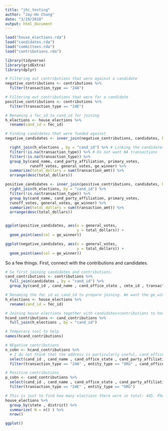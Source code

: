 ```yaml
---
title: "jhc_testing"
author: "Jay-Ho Chung"
date: "3/19/2018"
output: html_document
---
```


```r
load("house_elections.rda")
load("candidates.rda")
load("committees.rda")
load("contributions.rda")
```

```r
library(tidyverse)
library(gridExtra)
library(dplyr)
```

```r
# Filtering out contributions that were against a candidate
negative_contributions <- contributions %>% 
  filter(transaction_type == "24A")

# Filtering out contributions that were for a candidate
positive_contributions <- contributions %>% 
  filter(transaction_type == "24E")

# Renaming a fec_id to cand_id for joining
h_elections <- house_elections %>% 
  rename(cand_id = fec_id)

# Finding candidates that were funded against
negative_candidates <- inner_join(negative_contributions, candidates, by = "cand_id") %>% 

  right_join(h_elections , by = "cand_id") %>% # Linking the candidates to their names, not just id number
  filter(!is.na(transaction_type)) %>% # Do not want NA transactions
  filter(!is.na(transaction_type)) %>% 
  group_by(cand_name, cand_party_affiliation, primary_votes,
           runoff_votes, general_votes, ge_winner) %>% 
  summarize(total_dollars = sum(transaction_amt)) %>% 
  arrange(desc(total_dollars))

positive_candidates <- inner_join(positive_contributions, candidates, by = "cand_id") %>% 
  right_join(h_elections, by = "cand_id") %>% 
  filter(!is.na(transaction_type)) %>% 
  group_by(cand_name, cand_party_affiliation, primary_votes,
  runoff_votes, general_votes, ge_winner) %>%
  summarize(total_dollars = sum(transaction_amt)) %>% 
  arrange(desc(total_dollars)) 


ggplot(positive_candidates, aes(x = general_votes,
                                y = total_dollars)) +
  geom_point(aes(col = ge_winner))

ggplot(negative_candidates, aes(x = general_votes,
                                y = total_dollars)) +
  geom_point(aes(col = ge_winner))
```

So a few things. First, connect with the contributions and candidates.

```r

# So first joining candidates and contributions. 
cand_contributions <- contributions %>%
  full_join(candidates , by = "cand_id") %>%
  group_by(cand_id , cand_name , cand_office_state , cmte_id , transaction_amt , transaction_dt , transaction_pgi , transaction_type)

# Renaming the fec id as cand_id to prepare joining. We want the ge_winner from the House elections to understand who won and who lost.
h_elections <- house_elections %>% 
  rename(cand_id = fec_id)

# Joining house elections together with candidates+contributions to have the cand_id , name , types of transactions, and outcome of election
hcand_contributions <- cand_contributions %>%
  full_join(h_elections , by = "cand_id")

# Temporary tool to help
names(hcand_contributions)

# NEgative contributions
n_cobn <- hcand_contributions %>%
  # I do not think that the address is particularly useful, cand_office_state and affiliation are useful. 
  select(cand_id , cand_name , cand_office_state , cand_party_affiliation , cand_office_district , cmte_id , transaction_amt , transaction_dt , transaction_pgi , transaction_type , entity_type , ge_winner , general_votes) %>%
  filter(transaction_type == "24A" , entity_type == "ORG" , cand_office_state == "US")

# Positive contributions
p_cobn <- cand_contributions %>%
  select(cand_id , cand_name , cand_office_state , cand_party_affiliation , cand_office_district , cmte_id , transaction_amt , transaction_dt , transaction_pgi , transaction_type , entity_type, ge_winner , general_votes) %>%
  filter(transaction_type == "24E" , entity_type == "ORG")

# This is just to find how many elections there were in total: 445. Phew. Not relevant, really.
house_elections %>%
  group_by(state , district) %>%
  summarize( N = n() ) %>%
  nrow()

ggplot()
```

